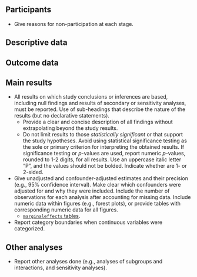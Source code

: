## Participants {#sec-res-participants}

- Give reasons for non-participation at each stage.

## Descriptive data {#sec-res-pop-desc}

## Outcome data {#sec-res-out-desc}

## Main results {#sec-res-main}

- All results on which study conclusions or inferences are based, including null findings and results of secondary or sensitivity analyses, must be reported. Use of sub-headings that describe the nature of the results (but no declarative statements).
  - Provide a clear and concise description of all findings without extrapolating beyond the study results.
  - Do not limit results to those *statistically significant* or that support the study hypotheses. Avoid using statistical significance testing as the sole or primary criterion for interpreting the obtained results. If significance testing or *p*-values are used, report numeric *p*-values, rounded to 1-2 digits, for all results. Use an uppercase italic letter "P", and the values should not be bolded. Indicate whether are 1- or 2-sided.
- Give unadjusted and confounder-adjusted estimates and their precision (e.g., $95\%$ confidence interval). Make clear which confounders were adjusted for and why they were included. Include the number of observations for each analysis after accounting for missing data. Include numeric data within figures (e.g., forest plots), or provide tables with corresponding numeric data for all figures.
  - [`marginaleffects` tables](https://vincentarelbundock.github.io/marginaleffects/articles/tables.html).
- Report category boundaries when continuous variables were categorized.

## Other analyses {#sec-res-other}

- Report other analyses done (e.g., analyses of subgroups and interactions, and sensitivity analyses).
